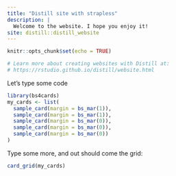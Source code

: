 ```yaml
---
title: "Distill site with strapless"
description: |
  Welcome to the website. I hope you enjoy it!
site: distill::distill_website
---
```


```r
knitr::opts_chunk$set(echo = TRUE)

# Learn more about creating websites with Distill at:
# https://rstudio.github.io/distill/website.html

```


Let's type some code

```r
library(bs4cards)
my_cards <- list(
  sample_card(margin = bs_mar(1)), 
  sample_card(margin = bs_mar(1)), 
  sample_card(margin = bs_mar(0)), 
  sample_card(margin = bs_mar(0)), 
  sample_card(margin = bs_mar(0))
)
```

Type some more, and out should come the grid:

```r
card_grid(my_cards)
```
